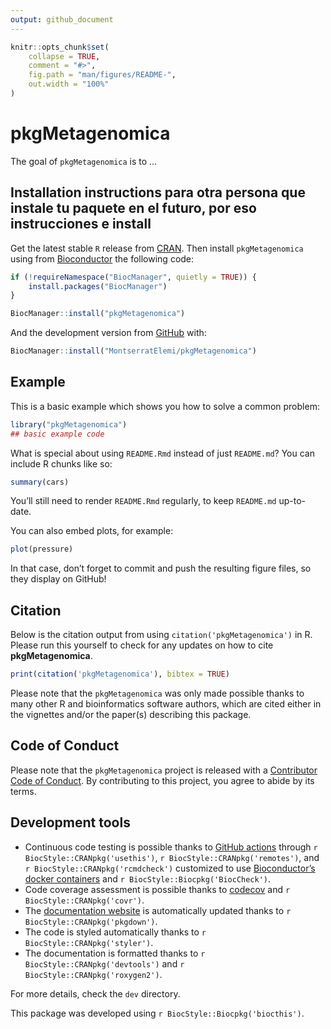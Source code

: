 ```yaml
---
output: github_document
---
```


<!-- README.md is generated from README.Rmd. Please edit that file -->

```r
knitr::opts_chunk$set(
    collapse = TRUE,
    comment = "#>",
    fig.path = "man/figures/README-",
    out.width = "100%"
)
```

# pkgMetagenomica

<!-- badges: start -->
<!-- badges: end -->

The goal of `pkgMetagenomica` is to ...

## Installation instructions para otra persona que instale tu paquete en el futuro, por eso instrucciones e install

Get the latest stable `R` release from [CRAN](http://cran.r-project.org/). Then install `pkgMetagenomica` using from [Bioconductor](http://bioconductor.org/) the following code:

```r
if (!requireNamespace("BiocManager", quietly = TRUE)) {
    install.packages("BiocManager")
}

BiocManager::install("pkgMetagenomica")
```

And the development version from [GitHub](https://github.com/MontserratElemi/pkgMetagenomica) with:

```r
BiocManager::install("MontserratElemi/pkgMetagenomica")
```
## Example

This is a basic example which shows you how to solve a common problem:

```r
library("pkgMetagenomica")
## basic example code
```

What is special about using `README.Rmd` instead of just `README.md`? You can include R chunks like so:

```r
summary(cars)
```

You'll still need to render `README.Rmd` regularly, to keep `README.md` up-to-date.

You can also embed plots, for example:

```r
plot(pressure)
```

In that case, don't forget to commit and push the resulting figure files, so they display on GitHub!

## Citation

Below is the citation output from using `citation('pkgMetagenomica')` in R. Please
run this yourself to check for any updates on how to cite __pkgMetagenomica__.

```r
print(citation('pkgMetagenomica'), bibtex = TRUE)
```

Please note that the `pkgMetagenomica` was only made possible thanks to many other R and bioinformatics software authors, which are cited either in the vignettes and/or the paper(s) describing this package.

## Code of Conduct

Please note that the `pkgMetagenomica` project is released with a [Contributor Code of Conduct](http://bioconductor.org/about/code-of-conduct/). By contributing to this project, you agree to abide by its terms.

## Development tools

* Continuous code testing is possible thanks to [GitHub actions](https://www.tidyverse.org/blog/2020/04/usethis-1-6-0/)  through `r BiocStyle::CRANpkg('usethis')`, `r BiocStyle::CRANpkg('remotes')`, and `r BiocStyle::CRANpkg('rcmdcheck')` customized to use [Bioconductor's docker containers](https://www.bioconductor.org/help/docker/) and `r BiocStyle::Biocpkg('BiocCheck')`.
* Code coverage assessment is possible thanks to [codecov](https://codecov.io/gh) and `r BiocStyle::CRANpkg('covr')`.
* The [documentation website](http://MontserratElemi.github.io/pkgMetagenomica) is automatically updated thanks to `r BiocStyle::CRANpkg('pkgdown')`.
* The code is styled automatically thanks to `r BiocStyle::CRANpkg('styler')`.
* The documentation is formatted thanks to `r BiocStyle::CRANpkg('devtools')` and `r BiocStyle::CRANpkg('roxygen2')`.

For more details, check the `dev` directory.

This package was developed using `r BiocStyle::Biocpkg('biocthis')`.


